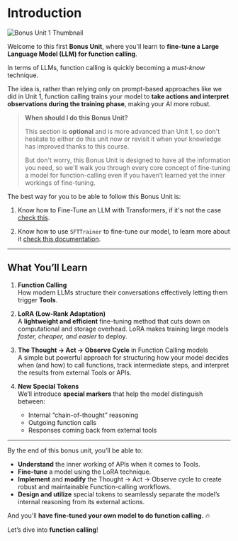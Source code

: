 # Introduction

![Bonus Unit 1 Thumbnail](https://huggingface.co/datasets/agents-course/course-images/resolve/main/en/bonus-unit1/thumbnail.jpg)

Welcome to this first **Bonus Unit**, where you'll learn to **fine-tune a Large Language Model (LLM) for function calling**.

In terms of LLMs, function calling is quickly becoming a *must-know* technique. 

The idea is, rather than relying only on prompt-based approaches like we did in Unit 1, function calling trains your model to **take actions and interpret observations during the training phase**, making your AI more robust.

> **When should I do this Bonus Unit?**
>
> This section is **optional** and is more advanced than Unit 1, so don't hesitate to either do this unit now or revisit it when your knowledge has improved thanks to this course. 
>  
> But don't worry, this Bonus Unit is designed to have all the information you need, so we'll walk you through every core concept of fine-tuning a model for function-calling even if you haven’t learned yet the inner workings of fine-tuning.

The best way for you to be able to follow this Bonus Unit is:

1. Know how to Fine-Tune an LLM with Transformers, if it's not the case [check this](https://huggingface.co/learn/nlp-course/chapter3/1?fw=pt).

2. Know how to use `SFTTrainer` to fine-tune our model, to learn more about it [check this documentation](https://huggingface.co/learn/nlp-course/en/chapter11/1). 

---

## What You’ll Learn

1. **Function Calling**  
   How modern LLMs structure their conversations effectively letting them trigger **Tools**.

2. **LoRA (Low-Rank Adaptation)**  
   A **lightweight and efficient** fine-tuning method that cuts down on computational and storage overhead. LoRA makes training large models *faster, cheaper, and easier* to deploy.

3. **The Thought → Act → Observe Cycle** in Function Calling models  
   A simple but powerful approach for structuring how your model decides when (and how) to call functions, track intermediate steps, and interpret the results from external Tools or APIs.

4. **New Special Tokens**  
   We’ll introduce **special markers** that help the model distinguish between:
   - Internal “chain-of-thought” reasoning  
   - Outgoing function calls  
   - Responses coming back from external tools

---

By the end of this bonus unit, you’ll be able to:

- **Understand** the inner working of APIs when it comes to Tools.  
- **Fine-tune** a model using the LoRA technique.  
- **Implement** and **modify** the Thought → Act → Observe cycle to create robust and maintainable Function-calling workflows.  
- **Design and utilize** special tokens to seamlessly separate the model’s internal reasoning from its external actions.

And you'll **have fine-tuned your own model to do function calling.** 🔥

Let’s dive into **function calling**!

